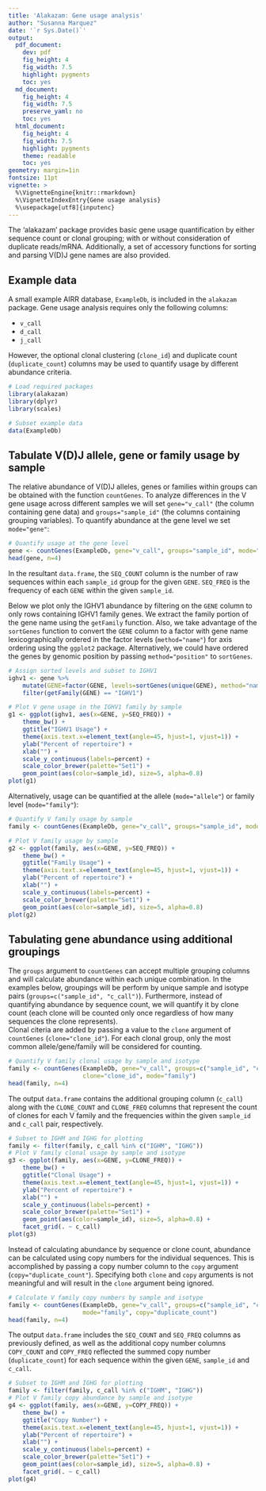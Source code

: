```yaml
---
title: 'Alakazam: Gene usage analysis'
author: "Susanna Marquez"
date: '`r Sys.Date()`'
output:
  pdf_document:
    dev: pdf
    fig_height: 4
    fig_width: 7.5
    highlight: pygments
    toc: yes
  md_document:
    fig_height: 4
    fig_width: 7.5
    preserve_yaml: no
    toc: yes
  html_document:
    fig_height: 4
    fig_width: 7.5
    highlight: pygments
    theme: readable
    toc: yes
geometry: margin=1in
fontsize: 11pt
vignette: >
  %\VignetteEngine{knitr::rmarkdown}
  %\VignetteIndexEntry{Gene usage analysis}
  %\usepackage[utf8]{inputenc}
---
```


The 'alakazam' package provides basic gene usage quantification by either sequence count 
or clonal grouping; with or without consideration of duplicate reads/mRNA. Additionally, 
a set of accessory functions for sorting and parsing V(D)J gene names 
are also provided.

## Example data

A small example AIRR database, `ExampleDb`, is included in the `alakazam` package. 
Gene usage analysis requires only the following columns:

* `v_call`
* `d_call`
* `j_call`

However, the optional clonal clustering (`clone_id`) and duplicate count (`duplicate_count`) 
columns may be used to quantify usage by different abundance criteria.

```r
# Load required packages
library(alakazam)
library(dplyr)
library(scales)

# Subset example data
data(ExampleDb)
```

## Tabulate V(D)J allele, gene or family usage by sample

The relative abundance of V(D)J alleles, genes or families within groups can be obtained 
with the function `countGenes`. To analyze differences in the V gene usage across 
different samples we will set `gene="v_call"` (the column containing gene data) and 
`groups="sample_id"` (the columns containing grouping variables). To quantify abundance at
the gene level we set `mode="gene"`:

```r
# Quantify usage at the gene level
gene <- countGenes(ExampleDb, gene="v_call", groups="sample_id", mode="gene")
head(gene, n=4)
```

In the resultant `data.frame`, the `SEQ_COUNT` column is the number of raw sequences within each `sample_id` 
group for the given `GENE`. `SEQ_FREQ` is the frequency of each `GENE` within the given `sample_id`.

Below we plot only the IGHV1 abundance by filtering on the `GENE` column to only rows 
containing IGHV1 family genes. We extract the family portion of the gene name using the 
`getFamily` function. Also, we take advantage of the `sortGenes` function to convert the 
`GENE` column to a factor with gene name lexicographically ordered in the factor levels 
(`method="name"`) for axis ordering using the `ggplot2` package. Alternatively, we could have 
ordered the genes by genomic position by passing `method="position"` to `sortGenes`.

```r
# Assign sorted levels and subset to IGHV1
ighv1 <- gene %>%
    mutate(GENE=factor(GENE, levels=sortGenes(unique(GENE), method="name"))) %>%
    filter(getFamily(GENE) == "IGHV1")

# Plot V gene usage in the IGHV1 family by sample
g1 <- ggplot(ighv1, aes(x=GENE, y=SEQ_FREQ)) +
    theme_bw() +
    ggtitle("IGHV1 Usage") +
    theme(axis.text.x=element_text(angle=45, hjust=1, vjust=1)) +
    ylab("Percent of repertoire") +
    xlab("") +
    scale_y_continuous(labels=percent) +
    scale_color_brewer(palette="Set1") +
    geom_point(aes(color=sample_id), size=5, alpha=0.8)
plot(g1)
```

Alternatively, usage can be quantified at the allele (`mode="allele"`) or 
family level (`mode="family"`):

```r
# Quantify V family usage by sample
family <- countGenes(ExampleDb, gene="v_call", groups="sample_id", mode="family")

# Plot V family usage by sample
g2 <- ggplot(family, aes(x=GENE, y=SEQ_FREQ)) +
    theme_bw() +
    ggtitle("Family Usage") +
    theme(axis.text.x=element_text(angle=45, hjust=1, vjust=1)) +
    ylab("Percent of repertoire") +
    xlab("") +
    scale_y_continuous(labels=percent) +
    scale_color_brewer(palette="Set1") +
    geom_point(aes(color=sample_id), size=5, alpha=0.8)
plot(g2)
```


## Tabulating gene abundance using additional groupings

The `groups` argument to `countGenes` can accept multiple grouping columns and
will calculate abundance within each unique combination. In the examples below,
groupings will be perform by unique sample and isotype pairs 
(`groups=c("sample_id", "c_call")`). Furthermore, instead of quantifying abundance
by sequence count, we will quantify it by clone count (each clone will
be counted only once regardless of how many sequences the clone represents).  
Clonal citeria are added by passing a value to the `clone` argument of `countGenes`
(`clone="clone_id"`). For each clonal group, only the most common allele/gene/family will
be considered for counting.

```r
# Quantify V family clonal usage by sample and isotype
family <- countGenes(ExampleDb, gene="v_call", groups=c("sample_id", "c_call"), 
                     clone="clone_id", mode="family")
head(family, n=4)
```

The output `data.frame` contains the additional grouping column (`c_call`) along with the 
`CLONE_COUNT` and `CLONE_FREQ` columns that represent the count of clones for each V family 
and the frequencies within the given `sample_id` and `c_call` pair, respectively.

```r
# Subset to IGHM and IGHG for plotting
family <- filter(family, c_call %in% c("IGHM", "IGHG"))
# Plot V family clonal usage by sample and isotype
g3 <- ggplot(family, aes(x=GENE, y=CLONE_FREQ)) +
    theme_bw() +
    ggtitle("Clonal Usage") +
    theme(axis.text.x=element_text(angle=45, hjust=1, vjust=1)) +
    ylab("Percent of repertoire") +
    xlab("") +
    scale_y_continuous(labels=percent) +
    scale_color_brewer(palette="Set1") +
    geom_point(aes(color=sample_id), size=5, alpha=0.8) +
    facet_grid(. ~ c_call)
plot(g3)
```

Instead of calculating abundance by sequence or clone count, abundance can be calculated
using copy numbers for the individual sequences.  This is accomplished by passing
a copy number column to the `copy` argument (`copy="duplicate_count"`). Specifying both
`clone` and `copy` arguments is not meaningful and will result in the `clone` argument
being ignored.

```r
# Calculate V family copy numbers by sample and isotype
family <- countGenes(ExampleDb, gene="v_call", groups=c("sample_id", "c_call"), 
                     mode="family", copy="duplicate_count")
head(family, n=4)
```

The output `data.frame` includes the `SEQ_COUNT` and `SEQ_FREQ` columns as previously defined, 
as well as the additional copy number columns `COPY_COUNT` and `COPY_FREQ` reflected the summed 
copy number (`duplicate_count`) for each sequence within the given `GENE`, `sample_id` and `c_call`.

```r
# Subset to IGHM and IGHG for plotting
family <- filter(family, c_call %in% c("IGHM", "IGHG"))
# Plot V family copy abundance by sample and isotype
g4 <- ggplot(family, aes(x=GENE, y=COPY_FREQ)) +
    theme_bw() +
    ggtitle("Copy Number") +
    theme(axis.text.x=element_text(angle=45, hjust=1, vjust=1)) +
    ylab("Percent of repertoire") +
    xlab("") +
    scale_y_continuous(labels=percent) +
    scale_color_brewer(palette="Set1") +
    geom_point(aes(color=sample_id), size=5, alpha=0.8) +
    facet_grid(. ~ c_call)
plot(g4)
```
